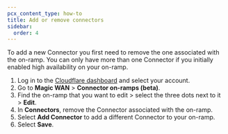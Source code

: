 ```yaml
---
pcx_content_type: how-to
title: Add or remove connectors
sidebar:
  order: 4
---
```


To add a new Connector you first need to remove the one associated with the on-ramp. You can only have more than one Connector if you initially enabled high availability on your on-ramp.

1. Log in to the [Cloudflare dashboard](https://dash.cloudflare.com/) and select your account.
2. Go to **Magic WAN** > **Connector on-ramps (beta)**.
3. Find the on-ramp that you want to edit > select the three dots next to it > **Edit**.
4. In **Connectors**, remove the Connector associated with the on-ramp.
5. Select **Add Connector** to add a different Connector to your on-ramp.
6. Select **Save**.